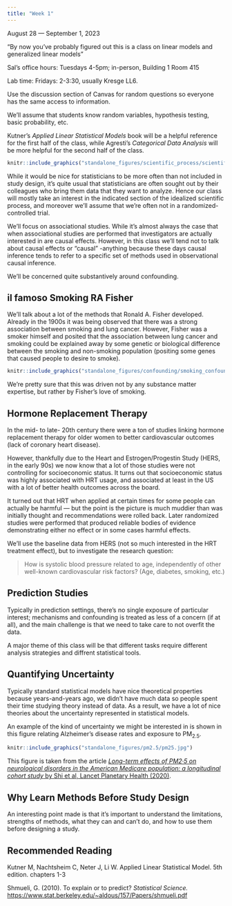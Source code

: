 ```yaml
---
title: "Week 1"
---
```


August 28 — September 1, 2023 

"By now you've probably figured out this is a class on linear models and
generalized linear models"

Sal's office hours: Tuesdays 4-5pm; in-person, Building 1 Room 415 

Lab time: Fridays: 2-3:30, usually Kresge LL6. 

Use the discussion section of Canvas for random questions so 
everyone has the same access to information. 

We'll assume that students know random variables, hypothesis testing,
basic probability, etc.

Kutner's *Applied Linear Statistical Models* book will be a helpful 
reference for the first half of the class, while Agresti's *Categorical 
Data Analysis* will be more helpful for the second half of the class. 

```r
knitr::include_graphics("standalone_figures/scientific_process/scientific_process.svg")
```

While it would be nice for statisticians to be more often than not included
in study design, it's quite usual that statisticians are often sought out 
by their colleagues who bring them data that they want to analyze. Hence
our class will mostly take an interest in the indicated section of the idealized
scientific process, and moreover we'll assume that we're often not in a 
randomized- controlled trial. 

We'll focus on <span class='vocab'>associational studies</span>. While
it's almost always the case that when associational studies are performed 
that investigators are actually interested in are 
<span class='vocab'>causal effects</span>. However, in this class we'll tend
not to talk about causal effects or "causal" -anything because these days
causal inference tends to refer to a specific set of methods used in 
observational causal inference. 

We'll be concerned quite substantively around confounding. 

## il famoso Smoking RA Fisher

We'll talk about a lot of the methods that Ronald A. Fisher developed. 
Already in the 1900s it was being observed that there was a strong association
between smoking and lung cancer. However, Fisher was a smoker himself and 
posited that the association between lung cancer and smoking could be explained
away by some genetic or biological difference between the smoking and non-smoking
population (positing some genes that caused people to desire to smoke). 

```r
knitr::include_graphics("standalone_figures/confounding/smoking_confounding.svg")
```

We're pretty sure that this was driven not by any substance matter expertise,
but rather by Fisher's love of smoking.

## Hormone Replacement Therapy 

In the mid- to late- 20th century there were a ton of studies linking hormone replacement
therapy for older women to better cardiovascular outcomes (lack of coronary heart disease). 

However, thankfully due to the Heart and Estrogen/Progestin Study (HERS, in the early 90s) we now
know that a lot of those studies were not controlling for socioeconomic status.
It turns out that socioeconomic status was highly associated with HRT usage, and
associated at least in the US with a lot of better health outcomes across the
board.

It turned out that HRT when applied at certain times for some people can actually 
be harmful — but the point is the picture is much muddier than was initially thought
and recommendations were rolled back. Later randomized studies were performed
that produced reliable bodies of evidence demonstrating either no effect or 
in some cases harmful effects. 

We'll use the baseline data from HERS (not so much interested in the HRT treatment effect), but
to investigate the research question: 

> How is systolic blood pressure related to age, independently of other well-known
cardiovascular risk factors? (Age, diabetes, smoking, etc.)

## Prediction Studies 

Typically in prediction settings, there's no single exposure of particular interest; 
mechanisms and confounding is treated as less of a concern (if at all), and 
the main challenge is that we need to take care to not <span class='vocab'>overfit</span> 
the data. 

A major theme of this class will be that different tasks require different 
analysis strategies and diffrent statistical tools.

## Quantifying Uncertainty 

Typically standard statistical models have nice theoretical properties 
because years-and-years ago, we didn't have much data so people spent their
time studying theory instead of data. As a result, we have a lot of nice 
theories about the uncertainty represented in statistical models. 

An example of the kind of uncertainty we might be interested in 
is shown in this figure relating Alzheimer's disease rates 
and exposure to PM~2.5~. 

```r
knitr::include_graphics("standalone_figures/pm2.5/pm25.jpg")
```

This figure is taken from the article [*Long-term effects of PM2·5 on neurological disorders in the American Medicare population: a longitudinal cohort study* by Shi et al, Lancet Planetary Health (2020)](https://www.thelancet.com/journals/lanplh/article/PIIS2542-5196(20)30227-8/fulltext).

## Why Learn Methods Before Study Design

An interesting point made is that it's important to understand 
the limitations, strengths of methods, what they can and can't do, and 
how to use them before designing a study. 

## Recommended Reading 

Kutner M, Nachtsheim C, Neter J, Li W. Applied Linear Statistical Model. 5th edition.
chapters 1-3

Shmueli, G. (2010). To explain or to predict? *Statistical Science.* 
<https://www.stat.berkeley.edu/~aldous/157/Papers/shmueli.pdf>